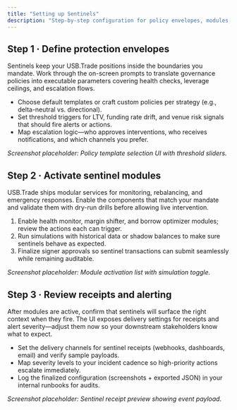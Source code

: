 ```yaml
---
title: "Setting up Sentinels"
description: "Step-by-step configuration for policy envelopes, modules, and receipts"
---
```


<div className="usb-section">
  <h2>Step 1 · Define protection envelopes</h2>
  <p>
    Sentinels keep your USB.Trade positions inside the boundaries you mandate. Work through the on-screen prompts to translate governance policies into executable parameters covering health checks, leverage ceilings, and escalation flows.
  </p>
  <ul className="usb-checklist">
    <li>Choose default templates or craft custom policies per strategy (e.g., delta-neutral vs. directional).</li>
    <li>Set threshold triggers for LTV, funding rate drift, and venue risk signals that should fire alerts or actions.</li>
    <li>Map escalation logic—who approves interventions, who receives notifications, and which channels you prefer.</li>
  </ul>
  <p><em>Screenshot placeholder: Policy template selection UI with threshold sliders.</em></p>
</div>

<div className="usb-section">
  <h2>Step 2 · Activate sentinel modules</h2>
  <p>
    USB.Trade ships modular services for monitoring, rebalancing, and emergency responses. Enable the components that match your mandate and validate them with dry-run drills before allowing live intervention.
  </p>
  <ol>
    <li>Enable health monitor, margin shifter, and borrow optimizer modules; review the actions each can trigger.</li>
    <li>Run simulations with historical data or shadow balances to make sure sentinels behave as expected.</li>
    <li>Finalize signer approvals so sentinel transactions can submit seamlessly while remaining auditable.</li>
  </ol>
  <p><em>Screenshot placeholder: Module activation list with simulation toggle.</em></p>
</div>

<div className="usb-section">
  <h2>Step 3 · Review receipts and alerting</h2>
  <p>
    After modules are active, confirm that sentinels will surface the right context when they fire. The UI exposes delivery settings for receipts and alert severity—adjust them now so your downstream stakeholders know what to expect.
  </p>
  <ul className="usb-checklist">
    <li>Set the delivery channels for sentinel receipts (webhooks, dashboards, email) and verify sample payloads.</li>
    <li>Map severity levels to your incident cadence so high-priority actions escalate immediately.</li>
    <li>Log the finalized configuration (screenshots + exported JSON) in your internal runbooks for audits.</li>
  </ul>
  <p><em>Screenshot placeholder: Sentinel receipt preview showing event payload.</em></p>
</div>
